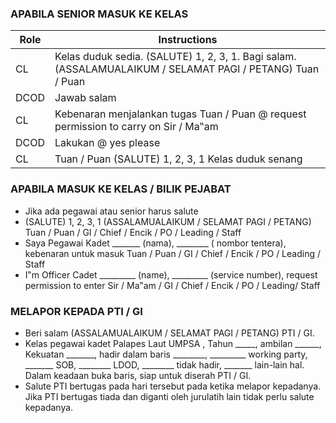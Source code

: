 ### APABILA SENIOR MASUK KE KELAS

| Role  | Instructions                                            |
|-------|---------------------------------------------------------|
| CL    | Kelas duduk sedia. (SALUTE) 1, 2, 3, 1. Bagi salam. (ASSALAMUALAIKUM / SELAMAT PAGI / PETANG) Tuan / Puan |
| DCOD  | Jawab salam                                              |
| CL    | Kebenaran menjalankan tugas Tuan / Puan @ request permission to carry on Sir / Ma‟am |
| DCOD  | Lakukan @ yes please                                    |
| CL    | Tuan / Puan (SALUTE) 1, 2, 3, 1 Kelas duduk senang        |

### APABILA MASUK KE KELAS / BILIK PEJABAT
- Jika ada pegawai atau senior harus salute
- (SALUTE) 1, 2, 3, 1 (ASSALAMUALAIKUM / SELAMAT PAGI /
PETANG) Tuan / Puan / GI / Chief / Encik / PO / Leading / Staff
- Saya Pegawai Kadet _______ (nama), ________ ( nombor tentera),
kebenaran untuk masuk Tuan / Puan / GI / Chief / Encik / PO / Leading / Staff
- I‟m Officer Cadet _________ (name), _________ (service number), request
permission to enter Sir / Ma‟am / GI / Chief / Encik / PO / Leading/ Staff

### MELAPOR KEPADA PTI / GI
- Beri salam (ASSALAMUALAIKUM / SELAMAT PAGI / PETANG) PTI /
GI.
- Kelas pegawai kadet Palapes Laut UMPSA , Tahun _____, ambilan ______,
Kekuatan _______, hadir dalam baris ________, _________ working party,
_______ SOB, ________ LDOD, ________ tidak hadir, _______ lain-lain
hal. Dalam keadaan buka baris, siap untuk diserah PTI / GI.
- Salute PTI bertugas pada hari tersebut pada ketika melapor kepadanya. Jika
PTI bertugas tiada dan diganti oleh jurulatih lain tidak perlu salute kepadanya.